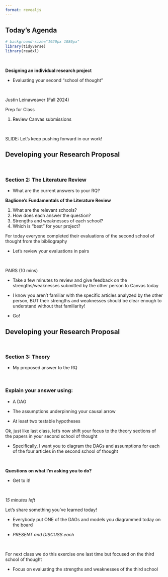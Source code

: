 ```yaml
---
format: revealjs
---
```


## Today's Agenda {background-image="Images/Background-Rally_v2.png" .center}

```r
# background-size="1920px 1080px"
library(tidyverse)
library(readxl)
```

<br>

::: {.r-fit-text}

**Designing an individual research project**

- Evaluating your second "school of thought"

:::

<br>

::: r-stack
Justin Leinaweaver (Fall 2024)
:::

::: notes
Prep for Class

1. Review Canvas submissions

<br>

SLIDE: Let's keep pushing forward in our work!

:::



## Developing your Research Proposal {background-image="Images/Background-Rally_v2.png" .center}

<br>

### Section 2: The Literature Review

- What are the current answers to your RQ?

::: {.r-fit-text}
**Baglione's Fundamentals of the Literature Review**
:::

1. What are the relevant schools?
2. How does each answer the question?
3. Strengths and weaknesses of each school?
4. Which is "best" for your project?

::: notes

For today everyone completed their evaluations of the second school of thought from the bibliography

- Let's review your evaluations in pairs

<br>

PAIRS (10 mins)

- Take a few minutes to review and give feedback on the strengths/weaknesses submitted by the other person to Canvas today

- I know you aren't familiar with the specific articles analyzed by the other person, BUT their strengths and weaknesses should be clear enough to understand without that familiarity!

- Go!

:::



## Developing your Research Proposal {background-image="Images/Background-Rally_v2.png" .center}

<br>

### Section 3: Theory

- My proposed answer to the RQ

<br>

### Explain your answer using:

- A DAG

- The assumptions underpinning your causal arrow

- At least two testable hypotheses

::: notes

Ok, just like last class, let's now shift your focus to the theory sections of the papers in your second school of thought

- Specifically, I want you to diagram the DAGs and assumptions for each of the four articles in the second school of thought

<br>

**Questions on what I'm asking you to do?**

- Get to it!

<br>

*15 minutes left*

Let's share something you've learned today!

- Everybody put ONE of the DAGs and models you diagrammed today on the board

- *PRESENT and DISCUSS each*

<br>

For next class we do this exercise one last time but focused on the third school of thought

- Focus on evaluating the strengths and weaknesses of the third school

:::